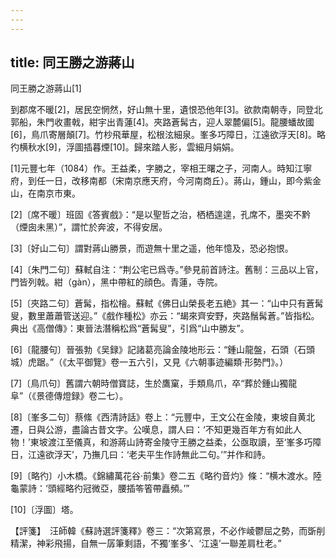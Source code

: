 ```yaml
---
---
---
```

title: 同王勝之游蔣山
---



同王勝之游蔣山[1]


到郡席不暖[2]，居民空惘然，好山無十里，遺恨恐他年[3]。欲款南朝寺，同登北郭船，朱門收畫戟，紺宇出青蓮[4]。夾路蒼髯古，迎人翠麓偏[5]。龍腰蟠故國[6]，鳥爪寄層顛[7]。竹杪飛華屋，松根泫細泉。峯多巧障日，江遠欲浮天[8]。略彴横秋水[9]，浮圖插暮煙[10]。歸來踏人影，雲細月娟娟。

[1]元豐七年（1084）作。王益柔，字勝之，宰相王曙之子，河南人。時知江寧府，到任一日，改移南都（宋南京應天府，今河南商丘）。蔣山，鍾山，即今紫金山，在南京市東。

[2]〔席不暖〕班固《答賓戲》：“是以聖哲之治，栖栖遑遑，孔席不，墨突不黔（煙囱未黑）”，謂忙於奔波，不得安居。

[3]〔好山二句〕謂對蔣山勝景，而遊無十里之遥，他年憶及，恐必抱恨。

[4]〔朱門二句〕蘇軾自注：“荆公宅已爲寺。”參見前首詩注。舊制：三品以上官，門皆列戟。紺（gàn），黑中帶紅的顔色。青蓮，寺院。

[5]〔夾路二句〕蒼髯，指松檜。蘇軾《佛日山榮長老五絶》其一：“山中只有蒼髯叟，數里蕭蕭管送迎。”《戲作種松》亦云：“朅來齊安野，夾路鬚髯蒼。”皆指松。典出《高僧傳》：東晉法潛稱松爲“蒼髯叟”，引爲“山中勝友”。

[6]〔龍腰句〕晉張勃《吴録》記諸葛亮論金陵地形云：“鍾山龍盤，石頭（石頭城）虎踞。”（《太平御覽》卷一五六引，又見《六朝事迹編類·形勢門》。）

[7]〔鳥爪句〕舊謂六朝時僧寶誌，生於鷹窠，手類鳥爪，卒“葬於鍾山獨龍阜”（《景德傳燈録》卷二七）。

[8]〔峯多二句〕蔡絛《西清詩話》卷上：“元豐中，王文公在金陵，東坡自黄北遷，日與公游，盡論古昔文字。公嘆息，謂人曰：‘不知更幾百年方有如此人物！’東坡渡江至儀真，和游蔣山詩寄金陵守王勝之益柔，公亟取讀，至‘峯多巧障日，江遠欲浮天’，乃撫几曰：‘老夫平生作詩無此二句。’”并作和詩。

[9]〔略彴〕小木橋。《錦繡萬花谷·前集》卷二五《略彴音灼》條：“横木渡水。陸龜蒙詩：‘頭經略彴冠微亞，腰插笭箵帶矗頻。’”

[10]〔浮圖〕塔。

【評箋】　汪師韓《蘇詩選評箋釋》卷三：“次第寫景，不必作崚鬱屈之勢，而斲削精潔，神彩飛揚，自無一孱筆剩語，不獨‘峯多’、‘江遠’一聯差肩杜老。”